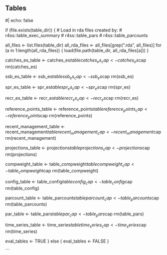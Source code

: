 ## Tables 
 
#| echo: false

if (file.exists(table_dir)) {
  # Load in rda files created by:
  # r4ss::table_exec_summary
  # r4ss::table_pars
  # r4ss::table_parcounts
  
  all_files <- list.files(table_dir)
  all_rda_files <- all_files[grep(".rda", all_files)]
  for (a in 1:length(all_rda_files)) {
    load(file.path(table_dir, all_rda_files[a]))
  }

    
  catches_es_table <- catches_es$table
  catches_es_cap <- catches_es$cap
  rm(catches_es)
  
  ssb_es_table <- ssb_es$table
  ssb_es_cap <- ssb_es$cap
  rm(ssb_es)
  
  spr_es_table <- spr_es$table
  spr_es_cap <- spr_es$cap
  rm(spr_es)
  
  recr_es_table <- recr_es$table
  recr_es_cap <- recr_es$cap
  rm(recr_es)
  
  reference_points_table <- reference_points$table
  reference_points_cap <- reference_points$cap
  rm(reference_points)
  
  recent_management_table <- recent_management$table
  recent_management_cap <- recent_management$cap
  rm(recent_management)
    
  projections_table <- projections$table
  projections_cap <- projections$cap
  rm(projections)
  
  compweight_table <- table_compweight$table
  compweight_cap <- table_compweight$cap
  rm(table_compweight)
  
  config_table <- table_config$table
  config_cap <- table_config$cap
  rm(table_config)
  
  parcount_table <- table_parcounts$table
  parcount_cap <- table_parcounts$cap
  rm(table_parcounts)
  
  par_table <- table_pars$table
  par_cap <- table_pars$cap
  rm(table_pars)
  
  time_series_table <- time_series$table
  time_series_cap <- time_series$cap
  rm(time_series)
  
  eval_tables <- TRUE
} else {
  eval_tables <- FALSE
}

```
